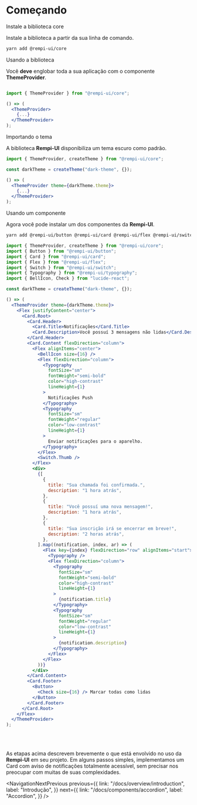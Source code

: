 # Começando

<Description text="Um tutorial rápido para você começar a usar o Rempi-UI." />

<Steps>

<Step>Instale a biblioteca core</Step>

Instale a biblioteca a partir da sua linha de comando.

```bash
yarn add @rempi-ui/core
```

<Step>Usando a biblioteca</Step>

Você <strong>deve</strong> englobar toda a sua aplicação com o componente <strong>ThemeProvider</strong>.

```jsx

import { ThemeProvider } from "@rempi-ui/core";

() => (
  <ThemeProvider>
    {...}
  </ThemeProvider>
);
```

<Step>Importando o tema</Step>

A biblioteca <strong>Rempi-UI</strong> disponibiliza um tema escuro como padrão.

```jsx
import { ThemeProvider, createTheme } from "@rempi-ui/core";

const darkTheme = createTheme("dark-theme", {});

() => (
  <ThemeProvider theme={darkTheme.theme}>
    {...}
  </ThemeProvider>
);
```

<Step>Usando um componente</Step>

Agora você pode instalar um dos componentes da <strong>Rempi-UI</strong>.

```bash
yarn add @rempi-ui/button @rempi-ui/card @rempi-ui/flex @rempi-ui/switch @rempi-ui/typography lucide-react
```

```jsx
import { ThemeProvider, createTheme } from "@rempi-ui/core";
import { Button } from "@rempi-ui/button";
import { Card } from "@rempi-ui/card";
import { Flex } from "@rempi-ui/flex";
import { Switch } from "@rempi-ui/switch";
import { Typography } from "@rempi-ui/typography";
import { BellIcon, Check } from "lucide-react";

const darkTheme = createTheme("dark-theme", {});

() => (
  <ThemeProvider theme={darkTheme.theme}>
    <Flex justifyContent="center">
      <Card.Root>
        <Card.Header>
          <Card.Title>Notificações</Card.Title>
          <Card.Description>Você possuí 3 mensagens não lidas</Card.Description>
        </Card.Header>
        <Card.Content flexDirection="column">
          <Flex alignItems="center">
            <BellIcon size={16} />
            <Flex flexDirection="column">
              <Typography
                fontSize="sm"
                fontWeight="semi-bold"
                color="high-contrast"
                lineHeight={1}
              >
                Notificações Push
              </Typography>
              <Typography
                fontSize="sm"
                fontWeight="regular"
                color="low-contrast"
                lineHeight={1}
              >
                Enviar notificações para o aparelho.
              </Typography>
            </Flex>
            <Switch.Thumb />
          </Flex>
          <div>
            {[
              {
                title: "Sua chamada foi confirmada.",
                description: "1 hora atrás",
              },
              {
                title: "Você possuí uma nova mensagem!",
                description: "1 hora atrás",
              },
              {
                title: "Sua inscrição irá se encerrar em breve!",
                description: "2 horas atrás",
              },
            ].map((notification, index, ar) => (
              <Flex key={index} flexDirection="row" alignItems="start">
                <Typography />
                <Flex flexDirection="column">
                  <Typography
                    fontSize="sm"
                    fontWeight="semi-bold"
                    color="high-contrast"
                    lineHeight={1}
                  >
                    {notification.title}
                  </Typography>
                  <Typography
                    fontSize="sm"
                    fontWeight="regular"
                    color="low-contrast"
                    lineHeight={1}
                  >
                    {notification.description}
                  </Typography>
                </Flex>
              </Flex>
            ))}
          </div>
        </Card.Content>
        <Card.Footer>
          <Button>
            <Check size={16} /> Marcar todas como lidas
          </Button>
        </Card.Footer>
      </Card.Root>
    </Flex>
  </ThemeProvider>
);
```

</Steps>

<br />
<br />

As etapas acima descrevem brevemente o que está envolvido no uso da <strong>Rempi-UI</strong> em seu projeto. Em alguns passos simples, implementamos um Card com aviso de notificações totalmente acessível,
sem precisar nos preocupar com muitas de suas complexidades.

<NavigationNextPrevious
  previous={{
    link: "/docs/overview/introduction",
    label: "Introdução",
  }}
  next={{
    link: "/docs/components/accordion",
    label: "Accordion",
  }}
/>
